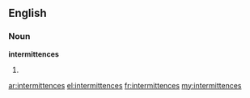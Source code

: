 ==English==

===Noun===
'''intermittences'''

# {{plural of|[[intermittence]]}}

[[ar:intermittences]]
[[el:intermittences]]
[[fr:intermittences]]
[[my:intermittences]]